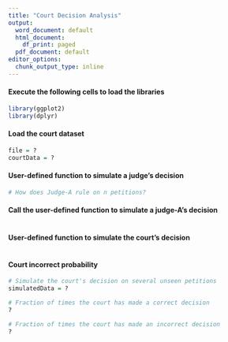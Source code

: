 ---
title: "Court Decision Analysis"
output:
  word_document: default
  html_document:
    df_print: paged
  pdf_document: default
editor_options:
  chunk_output_type: inline
---

#### Execute the following cells to load the libraries

```{r}
library(ggplot2)
library(dplyr)
```


#### Load the court dataset

```{r}
file = ?
courtData = ?
```

#### User-defined function to simulate a judge's decision

```{r}
# How does Judge-A rule on n petitions?

```

#### Call the user-defined function to simulate a judge-A's decision

```{r}

```

#### User-defined function to simulate the court's decision

```{r}

```

#### Court incorrect probability

```{r}
# Simulate the court's decision on several unseen petitions
simulatedData = ?

# Fraction of times the court has made a correct decision
?

# Fraction of times the court has made an incorrect decision
?
```

